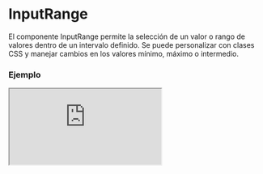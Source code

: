 
# InputRange

El componente InputRange permite la selección de un valor o rango de valores dentro de un intervalo definido. Se puede personalizar con clases CSS y manejar cambios en los valores mínimo, máximo o intermedio.

### Ejemplo

<Iframe src="https://fenextjs-component-storybook.vercel.app/iframe.html?args=&id=input-inputrange--index&viewMode=story" />

### Importacion

Para importar el componente InputRange, se puede hacer desde fenextjs

```tsx copy
import { InputRange } from "fenextjs";
```

### Parametros

| Parametro | Tipo | Requerido | Default | Descripcion |
| --------- | ---- | --------- | ------- | ----------- |
| value | number | no | 0 | El valor actual del input. |
| valueMin | number | no | -100 | El valor mínimo permitido para el input. |
| valueMax | number | no | 100 | El valor máximo permitido para el input. |
| defaultValue | number | no | 0 | El valor inicial del input. |
| defaultValueMin | number | no | -100 | El valor mínimo inicial del input. |
| defaultValueMax | number | no | 100 | El valor máximo inicial del input. |
| onChange | function | no |  | Función que se ejecuta cuando el valor del input cambia. |
| onChangeRange | function | no |  | Función que se ejecuta cuando cambia el rango de valores del input. |
| useRange | boolean | no | false | Indica si se debe usar un rango de valores en lugar de un único valor. |
| min | number | no | -100 | El valor mínimo permitido para el rango. |
| max | number | no | 100 | El valor máximo permitido para el rango. |
| step | number | no | 1 | El tamaño del paso para los valores del input. |
| showNumber | 'top' \| 'bottom' \| 'none' | no | 'top' | Posición en la que se muestra el valor numérico del input. |
| className | string | no |  | Clase CSS para personalizar el contenedor del input. |
| classNameContentRange | string | no |  | Clase CSS para el contenedor del rango del input. |
| classNameMin | string | no |  | Clase CSS para el valor mínimo del input. |
| classNameMax | string | no |  | Clase CSS para el valor máximo del input. |
| classNameCurrent | string | no |  | Clase CSS para el valor actual del input. |
| classNameContentValue | string | no |  | Clase CSS para el contenedor del valor del input. |
| classNameCircle | string | no |  | Clase CSS para los círculos del input. |
| classNameLine | string | no |  | Clase CSS para las líneas del input. |

### Storybook

Para ver el storybook del componente lo puede hacer con este [link](https://fenextjs-component-storybook.vercel.app/?path=/story/input-inputrange--index)

### Usos

- InputRange básico

```tsx copy
<InputRange />
```

- InputRange con rango activado

```tsx copy
<InputRange useRange={true} />
```

- InputRange con valor personalizado

```tsx copy
<InputRange value={50} />
```

